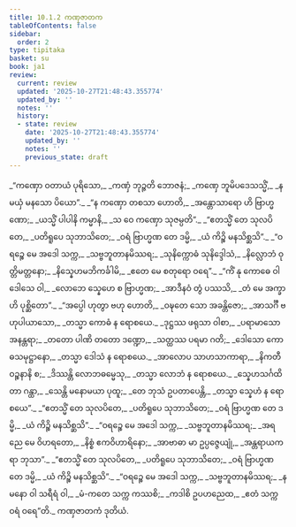 ```yaml
---
title: 10.1.2 ကဏှဇာတက
tableOfContents: false
sidebar:
  order: 2
type: tipitaka
basket: su
book: ja1
review:
  current: review
  updated: '2025-10-27T21:48:43.355774'
  updated_by: ''
  notes: ''
  history:
  - state: review
    date: '2025-10-27T21:48:43.355774'
    updated_by: ''
    notes: ''
    previous_state: draft
---
```



<ReviewStatus review={frontmatter.review} showDetails={true} />

<HypothesisAnnotation frontmatter={frontmatter} />

<DynamicBreadcrumb />

<Division number="11" book="ja1" e="ch" v="22" p="202">

<Paragraph number="1920" type="verses" book="ja1">
_“ကဏှော ဝတာယံ ပုရိသော,_  
_ကဏှံ ဘုဉ္ဇတိ ဘောဇနံ;_  
_ကဏှေ ဘူမိပဒေသသ္မိံ,_  
_န မယှံ မနသော ပိယော”._  

</Paragraph>

</Division>
<Division number="12" book="ja1" e="ch" v="22" p="202">

<Paragraph number="1921" type="verses" book="ja1">
_“န ကဏှော တစသာ ဟောတိ,_  
_အန္တောသာရော ဟိ ဗြာဟ္မဏော;_  
_ယသ္မိံ ပါပါနိ ကမ္မာနိ,_  
_သ ဝေ ကဏှော သုဇမ္ပတိ”._  

</Paragraph>

</Division>
<Division number="13" book="ja1" e="ch" v="22" p="202">

<Paragraph number="1922" type="verses" book="ja1">
_“ဧတသ္မိံ တေ သုလပိတေ,_  
_ပတိရူပေ သုဘာသိတေ;_  
_ဝရံ ဗြာဟ္မဏ တေ ဒမ္မိ,_  
_ယံ ကိဉ္စိ မနသိစ္ဆသိ”._  

</Paragraph>

</Division>
<Division number="14" book="ja1" e="ch" v="22" p="202">

<Paragraph number="1923" type="verses" book="ja1">
_“ဝရဉ္စေ မေ အဒေါ သက္က,_  
_သဗ္ဗဘူတာနမိဿရ;_  
_သုနိက္ကောဓံ သုနိဒ္ဒေါသံ,_  
_နိလ္လောဘံ ဝုတ္တိမတ္တနော;_  
_နိသ္နေဟမဘိကင်္ခါမိ,_  
_ဧတေ မေ စတုရော ဝရေ”._  

</Paragraph>

</Division>
<Division number="15" book="ja1" e="ch" v="22" p="202">

<Paragraph number="1924" type="verses" book="ja1">
_“ကိံ နု ကောဓေ ဝါ ဒေါသေ ဝါ,_  
_လောဘေ သ္နေဟေ စ ဗြာဟ္မဏ;_  
_အာဒီနဝံ တွံ ပဿသိ,_  
_တံ မေ အက္ခာဟိ ပုစ္ဆိတော”._  

</Paragraph>

</Division>
<Division number="16" book="ja1" e="ch" v="22" p="202">

<Paragraph number="1925" type="verses" book="ja1">
_“အပ္ပေါ ဟုတွာ ဗဟု ဟောတိ,_  
_ဝဍ္ဎတေ သော အခန္တိဇော;_  
_အာသင်္ဂီ ဗဟုပါယာသော,_  
_တသ္မာ ကောဓံ န ရောစယေ._  

</Paragraph>

</Division>
<Division number="17" book="ja1" e="ch" v="22" p="202">

<Paragraph number="1926" type="verses" book="ja1">
_ဒုဋ္ဌဿ ဖရုသာ ဝါစာ,_  
_ပရာမာသော အနန္တရာ;_  
_တတော ပါဏိ တတော ဒဏ္ဍော,_  
_သတ္ထဿ ပရမာ ဂတိ;_  
_ဒေါသော ကောဓသမုဋ္ဌာနော,_  
_တသ္မာ ဒေါသံ န ရောစယေ._  

</Paragraph>

</Division>
<Division number="18" book="ja1" e="ch" v="22" p="202">

<Paragraph number="1927" type="verses" book="ja1">
_အာလောပ သာဟသာကာရာ,_  
_နိကတီ ဝဉ္စနာနိ စ;_  
_ဒိဿန္တိ လောဘဓမ္မေသု,_  
_တသ္မာ လောဘံ န ရောစယေ._  

</Paragraph>

</Division>
<Division number="19" book="ja1" e="ch" v="22" p="202">

<Paragraph number="1928" type="verses" book="ja1">
_သ္နေဟသင်္ဂထိတာ ဂန္ထာ,_  
_သေန္တိ မနောမယာ ပုထူ;_  
_တေ ဘုသံ ဥပတာပေန္တိ,_  
_တသ္မာ သ္နေဟံ န ရောစယေ”._  

</Paragraph>

</Division>
<Division number="20" book="ja1" e="ch" v="22" p="202">

<Paragraph number="1929" type="verses" book="ja1">
_“ဧတသ္မိံ တေ သုလပိတေ,_  
_ပတိရူပေ သုဘာသိတေ;_  
_ဝရံ ဗြာဟ္မဏ တေ ဒမ္မိ,_  
_ယံ ကိဉ္စိ မနသိစ္ဆသိ”._  

</Paragraph>

</Division>
<Division number="21" book="ja1" e="ch" v="22" p="202">

<Paragraph number="1930" type="verses" book="ja1">
_“ဝရဉ္စေ မေ အဒေါ သက္က,_  
_သဗ္ဗဘူတာနမိဿရ;_  
_အရညေ မေ ဝိဟရတော,_  
_နိစ္စံ ဧကဝိဟာရိနော;_  
_အာဗာဓာ မာ ဥပ္ပဇ္ဇေယျုံ,_  
_အန္တရာယကရာ ဘုသာ”._  

</Paragraph>

</Division>
<Division number="22" book="ja1" e="ch" v="22" p="203">

<Paragraph number="1931" type="verses" book="ja1">
_“ဧတသ္မိံ တေ သုလပိတေ,_  
_ပတိရူပေ သုဘာသိတေ;_  
_ဝရံ ဗြာဟ္မဏ တေ ဒမ္မိ,_  
_ယံ ကိဉ္စိ မနသိစ္ဆသိ”._  

</Paragraph>

</Division>
<Division number="23" book="ja1" e="ch" v="22" p="203">

<Paragraph number="1932" type="verses" book="ja1">
_“ဝရဉ္စေ မေ အဒေါ သက္က,_  
_သဗ္ဗဘူတာနမိဿရ;_  
_န မနော ဝါ သရီရံ ဝါ,_  
_မံ-ကတေ သက္က ကဿစိ;_  
_ကဒါစိ ဥပဟညေထ,_  
_ဧတံ သက္က ဝရံ ဝရေ”တိ._  


</Paragraph>
</Division>

<Paragraph number="1933" type="center" book="ja1">
ကဏှဇာတကံ ဒုတိယံ.
</Paragraph>